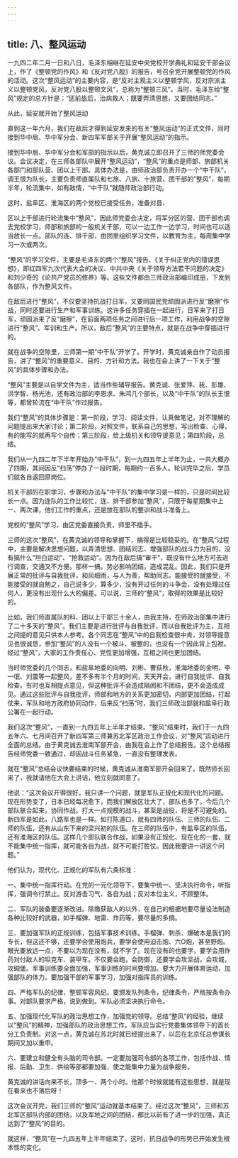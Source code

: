 ```yaml
---
---
---
```

title: 八、整风运动
---



一九四二年二月一日和八日，毛泽东相继在延安中央党校开学典礼和延安干部会议上，作了《整顿党的作风》和《反对党八股》的报告，号召全党开展整顿党的作风的活动。这次“整风运动”的主要内容，是“反对主观主义以整顿学风，反对宗派主义以整顿党风，反对党八股以整顿文风”，总称为“整顿三风”。当时，毛泽东给“整风”规定的总方针是：“惩前毖后，治病救人；既要弄清思想，又要团结同志。”

从此，延安就开始了整风运动

直到这一年六月，我们在敌后才得到延安发来的有关“整风运动”的正式文件，同时接到华中局、华中军分会、新四军军部关于开展“整风运动”的指示。

接到华中局、华中军分会和军部的指示以后，黄克诚立即召开了三师的师党委会议。会议决定，在三师各部队中展开“整风运动”，“整风”的重点是师部、旅部机关各部门和部队营、团以上干部。具体办法是，由师政治部负责开办一个“中干队”，调王恨为队长，主要负责师直属队和七旅、八旅、十旅营、团干部的“整风”，每期半年，轮流集中，如有敌情，“中干队”就随师政治部行动。

这时，盐阜区、淮海区的两个党校已接受任务，准备对县、

区以上干部进行轮流集中“整风”，因此师党委会决定，将军分区的营、团干部也调去党校学习，师部和旅部的一般机关干部，可以一边工作一边学习，时间也可以适当放长一点。部队的连、排干部，由团里组织学习文件，以教育为主，每周集中学习一次或两次。

“整风”的学习文件，主要是毛泽东的两个“整风”报告、《关于纠正党内的错误思想》，即红四军九次代表大会的决议、中共中央《关于领导方法若干问题的决定》和刘少奇的《论共产党员的修养》等。这些文件都由三师政治部编印成册，下发到各部队，作为整风文件。

在敌后进行“整风”，不仅要坚持抗战打日军，又要同国民党顽固派进行反“磨擦”作战，同时还要进行生产和军事训练。这许多任务穿插在一起进行，日军来了打日军，顽固派来了反“磨擦”，在前面两项任务之间进行后一项工作，利用战争的空隙进行“整风”、军训和生产。所以，敌后“整风”的主要特点，就是在战争中穿插进行的。

就在战争的空隙里，三师第一期“中干队”开学了。开学时，黄克诚亲自作了动员报告，讲了“整风”的重要意义、目的、方针和方法。我也在会上讲了一下关于“整风”的具体步骤和办法。

“整风”主要是以自学文件为主，适当作些辅导报告。黄克诚、张爱萍、我、彭雄、洪学智、杨光池，还有政治部的李恩求、朱鸿几个部长，以及“中干队”的队长王恨等，都曾轮流在“中干队”作过报告。

我们“整风”的具体步骤是：第一阶段，学习、阅读文件，认真做笔记，对不理解的问题提出来大家讨论；第二阶段，对照文件，联系自己的思想，写出检查、心得，有的能写的就再写个自传；第三阶段，给上级机关和领导提意见；第四阶段，总结。

我们从一九四二年下半年开始办“中干队”，到一九四五年上半年为止，一共大概办了四期，其间因反“扫荡”停办了一段时期，每期约一百多人。轮训完毕之后，学员们就各自返回原岗位。

机关干部的在职学习，步骤和办法与“中干队”的集中学习是一样的，只是时间比较长一点。因为连队的工作比较忙，连、排干部参加“整风”，只限于每星期集中上一、两次课，他们工作的重点，还是放在部队的整训和战斗准备上。

党校的“整风”学习，由区党委直接负责，师里不插手。

三师的这次“整风”，在黄克诚的领导和掌握下，搞得是比较稳妥的。在“整风”过程中，主要是解决思想问题，以弄清思想、团结同志、增强部队的战斗力为目的，没有搞什么“坦白运动”、“抢救运动”。因为在敌后搞“审干”，既没有什么地方可去进行调查，交通又不方便。那样一搞，势必影响团结，造成混乱。因此，我们只是开展正常的批评与自我批评，和风细雨，与人为善，帮助同志。能接受的就接受，不能接受的就自勉之，自己说多少，算多少，没有开过任何的斗争会，没有处理过任何人，更没有出现什么大的偏差。可以说，三师的“整风”，取得的效果是比较好的。

比如，我们师直属队的科、团以上干部三十余人，由我主持，在师政治部集中进行了二十多天的“整风”。我们主要是进行批评与自我批评，而以自我批评为主，互相之间提的意见只供本人参考。各个同志在“整风”中的自我检查很中肯，对领导提意见也很诚恳，参加“整风”的人没有一个被斗、被整的，也没有一个因此背上包袱。经过“整风”，大家的工作责任心、党性更加增强，互相之间也更加团结。

当时师党委的几个同志，和盐阜地委的向明、刘彬、曹荻秋，淮海地委的金明、李一氓、刘震等一起整风，差不多有半个月的时间，天天开会，进行自我批评、自我检查。有时也互相提点意见，但这种批评不会造成隔阂和不团结，更不会造成成见。通过这些批评与自我批评，师部和地方的关系更加密切，内部更加团结，打起仗来，军队和地方政府协同动作，后来反“扫荡”时，我们三师政治部就和盐阜行政公署在一起行动。

我们这次“整风”，一直到一九四五年上半年才结束。“整风”结束时，我们于一九四五年六、七月间召开了新四军第三师兼苏北军区政治工作会议，对“整风”运动进行全面的总结。由于黄克诚去淮南军部开会，由我在会上作了总结报告。这个总结报告经师党委一致通过，却因战斗任务紧急，一直没有整理发表。

就在“整风”总结会议快要结束的时候，黄克诚从淮南军部开会回来了。既然师长回来了，我就请他在大会上讲话，他立刻就同意了。

他说：“这次会议开得很好，我只讲一个问题，就是军队正规化和现代化的问题。现在形势变了，日本已经每况愈下，而我们解放区壮大了，部队也多了。今后几个部队联合起来，协同作战，打大一点规模的战斗，甚至是战役，将是不可避免的。新四军是如此，八路军也是一样。如打陈道口，就有四师的队伍、三师的队伍、二师的队伍，还有从山东下来的梁兴初的队伍。在三师的队伍中，有盐阜区的队伍，还有淮海区的队伍。这样几个部队联合作战，如果没有正规化、现在化的一套，就不能集中统一指挥，就可能各自为战，就不可能打胜仗。因此我要讲一讲这个问题。”

他们认为，现代化、正规化的军队有六条标准：

一、集中统一指挥行动。在党的一元化领导下，要集中统一、坚决执行命令，听指挥，强调令行禁止。反对游击习气、各自为战；反对本位主义，不顾整体。

二、军队的装备要逐渐改进。除缴获敌人的以外，在自己的根据地要尽量设法制造各种比较好的武器，如手榴弹、地雷、炸药等，要尽量的多搞。

三、要加强军队的正规训练，包括军事技术训练。手榴弹、刺杀、爆破本是我们的专长，但这还不够，还要学会使用炮兵，要学会使用迫击炮、六O炮，甚至野炮。眼光要放远一点，不要以为现在没有，就不学了。现在没有的也要学，要学会用炸药对付敌人的坦克车、装甲车。不仅要会跑，会防御，还要学会攻坚战，会攻城，攻碉堡。军事训练要全面加强，军事训练的时间要增加。要大力开展体育运动，加强部队的体力。要加强干部的军事学习，加强对指挥员的训练。

四、严格军队的纪律，整顿军容风纪。要颁发队列条令，纪律条令，严格按条令办事。对部队要求严格，说到做到。军队必须坚决执行命令。

五、加强现代化军队的政治思想工作，加强党的领导。总结“整风”的经验，继续以“整风”的精神，加强部队的政治思想工作。军队应当实行党委集体领导下的首长分工负责制。对这一点，黄克诚在苏北时就已经提出来了，以后在北京任总参谋长期间又加以重申。

六、要建立和健全有头脑的司令部。一定要加强司令部的各项工作，包括作战、情报、后勤、卫生、供给等部都要加强，使之能集中力量为战争服务。

黄克诚的讲话向来不长，顶多一、两个小时。他那个时候就能有这些思想，就是现在看来也不落后呀！

这次会议开完，我们三师的“整风”运动就基本结束了。经过这次“整风”，三师和苏北军区部队内部的团结，以及军地之间的团结，都比以前有了进一步的加强，真正达到了“整风”的目的。

就这样，“整风”在一九四五年上半年结束了。这时，抗日战争的形势已开始发生根本性的变化。